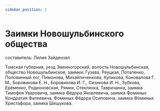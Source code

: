 ```yaml
---
sidebar_position: 2
---
```


# Заимки Новошульбинского общества

составитель: Лилия Зайдензал

<p className="text-justify title-arhiv-documents">Томская губерния, уезд Змеиногорский, волость Новошульбинская, общество Новошульбинское, заимки: Гузева,
Реуцкая, Потапенко, Половинный лог, Пимонова, Михайличенкова, Куликова, Коновалова Г. М., Боровикова Е. Н., Боровикова И. Г., Сизикова И. Н., Зубкова, Ерёменко, Родионовская, Рямки, Стеклянка, Тавричанка, заимка Тимофея Уваровича, заимка Фёдора Яковлевича, заимка Фоминых Кондратия Фатеевича, Фоминых Фёдора Осиповича, заимка Фоминых Христафора, заимка Шешукова.</p>





<TableWithThemeProvider data = {data} columns = {columns} />